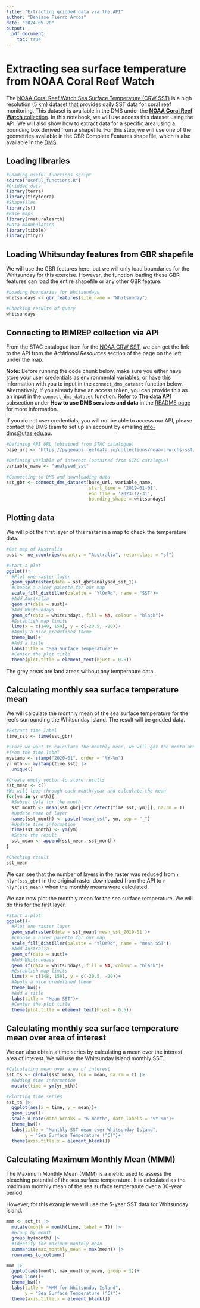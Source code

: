 ```yaml
---
title: "Extracting gridded data via the API"
author: "Denisse Fierro Arcos"
date: "2024-05-20"
output:
  pdf_document:
    toc: true
---
```


# Extracting sea surface temperature from NOAA Coral Reef Watch

The [NOAA Coral Reef Watch Sea Surface Temperature (CRW SST)](https://coralreefwatch.noaa.gov/) is a high resolution (5 km) dataset that provides daily SST data for coral reef monitoring. This dataset is available in the DMS under the [**NOAA Coral Reef Watch** collection](https://stac.reefdata.io/browser/collections/noaa-crw). In this notebook, we will use access this dataset using the API. We will also show how to extract data for a specific area using a bounding box derived from a shapefile. For this step, we will use one of the geometries available in the GBR Complete Features shapefile, which is also available in the [DMS](https://stac.reefdata.io/browser/collections/gbrmpa-admin-regions/items/gbrmpa-complete-gbr-features). 
  
## Loading libraries
  
```r
#Loading useful_functions script
source("useful_functions.R")
#Gridded data
library(terra)
library(tidyterra)
#Shapefiles
library(sf)
#Base maps
library(rnaturalearth)
#Data manupulation
library(tibble)
library(tidyr)
```
  
## Loading Whitsunday features from GBR shapefile
We will use the GBR features here, but we will only load boundaries for the Whitsunday for this exercise. However, the function loading these GBR features can load the entire shapefile or any other GBR feature.  
  
```r
#Loading boundaries for Whitsundays
whitsundays <- gbr_features(site_name = "Whitsunday")

#Checking results of query
whitsundays
```
  
## Connecting to RIMREP collection via API

From the STAC catalogue item for the [NOAA CRW SST](https://stac.reefdata.io/browser/collections/noaa-crw/items/noaa-crw-chs-sst?.language=en-AU), we can get the link to the API from the *Additional Resources* section of the page on the left under the map.  
  
**Note:** Before running the code chunk below, make sure you either have store your user credentials as environmental variables, or have this information with you to input in the `connect_dms_dataset` function below. Alternatively, if you already have an access token, you can provide this as an input in the `connect_dms_dataset` function. Refer to **The data API** subsection under **How to use DMS services and data** in the [README page](https://github.com/aodn/rimrep-training/blob/main/CoTS-training-Jan2024/README.md) for more information.  
  
If you do not user credentials, you will not be able to access our API, please contact the DMS team to set up an account by emailing [info-dms@utas.edu.au](mailto:info-dms@utas.edu.au).  
    
```r
#Defining API URL (obtained from STAC catalogue)
base_url <- "https://pygeoapi.reefdata.io/collections/noaa-crw-chs-sst/"

#Defining variable of interest (obtained from STAC catalogue)
variable_name <- "analysed_sst"

#Connecting to DMS and downloading data
sst_gbr <- connect_dms_dataset(base_url, variable_name, 
                               start_time = '2019-01-01', 
                               end_time = '2023-12-31',
                               bounding_shape = whitsundays)
```
  
## Plotting data 
We will plot the first layer of this raster in a map to check the temperature data.  
  
```r
#Get map of Australia
aust <- ne_countries(country = "Australia", returnclass = "sf")

#Start a plot
ggplot()+
  #Plot one raster layer
  geom_spatraster(data = sst_gbr$analysed_sst_1)+
  #Choose a nicer palette for our map
  scale_fill_distiller(palette = "YlOrRd", name = "SST")+
  #Add Australia
  geom_sf(data = aust)+
  #Add Whitsundays
  geom_sf(data = whitsundays, fill = NA, colour = "black")+
  #Establish map limits
  lims(x = c(148, 150), y = c(-20.5, -20))+
  #Apply a nice predefined theme
  theme_bw()+
  #Add a title
  labs(title = "Sea Surface Temperature")+
  #Center the plot title
  theme(plot.title = element_text(hjust = 0.5))
```
  
The grey areas are land areas without any temperature data.  

## Calculating monthly sea surface temperature mean
We will calculate the monthly mean of the sea surface temperature for the reefs surrounding the Whitsunday Island. The result will be gridded data.  
  
```r
#Extract time label
time_sst <- time(sst_gbr)

#Since we want to calculate the monthly mean, we will get the month and year
#from the time label
mystamp <- stamp("2020-01", order = "%Y-%m")
yr_mth <- mystamp(time_sst) |> 
  unique()

#Create empty vector to store results
sst_mean <- c()
#We will loop through each month/year and calculate the mean
for(ym in yr_mth){
  #Subset data for the month
  sst_month <- mean(sst_gbr[[str_detect(time_sst, ym)]], na.rm = T)
  #Update name of layer
  names(sst_month) <- paste("mean_sst", ym, sep = "_")
  #Update time information
  time(sst_month) <- ym(ym)
  #Store the result
  sst_mean <- append(sst_mean, sst_month)
}

#Checking result
sst_mean
```
  
We can see that the number of layers in the raster was reduced from `r nlyr(sss_gbr)` in the original raster downloaded from the API to `r nlyr(sst_mean)` when the monthly means were calculated.  

We can now plot the monthly mean for the sea surface temperature. We will do this for the first layer.  
  
```r
#Start a plot
ggplot()+
  #Plot one raster layer
  geom_spatraster(data = sst_mean$`mean_sst_2019-01`)+
  #Choose a nicer palette for our map
  scale_fill_distiller(palette = "YlOrRd", name = "mean SST")+
  #Add Australia
  geom_sf(data = aust)+
  #Add Whitsundays
  geom_sf(data = whitsundays, fill = NA, colour = "black")+
  #Establish map limits
  lims(x = c(148, 150), y = c(-20.5, -20))+
  #Apply a nice predefined theme
  theme_bw()+
  #Add a title
  labs(title = "Mean SST")+
  #Center the plot title
  theme(plot.title = element_text(hjust = 0.5))
```
    
## Calculating monthly sea surface temperature mean over area of interest
We can also obtain a time series by calculating a mean over the interest area of interest. We will use the Whitsunday Island monthly SST.  
  
```r
#Calculating mean over area of interest
sst_ts <- global(sst_mean, fun = mean, na.rm = T) |> 
  #Adding time information
  mutate(time = ym(yr_mth))

#Plotting time series
sst_ts |> 
  ggplot(aes(x = time, y = mean))+
  geom_line()+
  scale_x_date(date_breaks = "6 month", date_labels = "%Y-%m")+
  theme_bw()+
  labs(title = "Monthly SST mean over Whitsunday Island",
       y = "Sea Surface Temperature (°C)")+
  theme(axis.title.x = element_blank())
```
    
## Calculating Maximum Monthly Mean (MMM)
The Maximum Monthly Mean (MMM) is a metric used to assess the bleaching potential of the sea surface temperature. It is calculated as the maximum monthly mean of the sea surface temperature over a 30-year period. 

However, for this example we will use the 5-year SST data for Whitsunday Island.  
  
```r
mmm <- sst_ts |> 
  mutate(month = month(time, label = T)) |> 
  #Group by month
  group_by(month) |>
  #Identify the maximum monthly mean
  summarise(max_monthly_mean = max(mean)) |> 
  rownames_to_column()

mmm |> 
  ggplot(aes(month, max_monthly_mean, group = 1))+
  geom_line()+
  theme_bw()+
  labs(title = "MMM for Whitsunday Island",
       y = "Sea Surface Temperature (°C)")+
  theme(axis.title.x = element_blank())
```


  